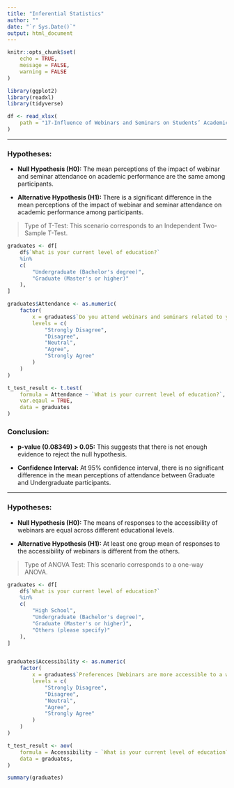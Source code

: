 ```yaml
---
title: "Inferential Statistics"
author: ""
date: "`r Sys.Date()`"
output: html_document
---
```


```r
knitr::opts_chunk$set(
    echo = TRUE,
    message = FALSE,
    warning = FALSE
)
```

```r
library(ggplot2)
library(readxl)
library(tidyverse)
```

```r
df <- read_xlsx(
    path = "17-Influence of Webinars and Seminars on Students’ Academic Performance.xlsx"
)
```

------------------------------------------------------------------------

### **Hypotheses:**

-   **Null Hypothesis (H0):** The mean perceptions of the impact of webinar and seminar attendance on academic performance are the same among participants.

-   **Alternative Hypothesis (H1):** There is a significant difference in the mean perceptions of the impact of webinar and seminar attendance on academic performance among participants.

> Type of T-Test: This scenario corresponds to an Independent Two-Sample T-Test.

```r
graduates <- df[
    df$`What is your current level of education?`
    %in%
    c(
        "Undergraduate (Bachelor's degree)",
        "Graduate (Master's or higher)"
    ),
]

graduates$Attendance <- as.numeric(
    factor(
        x = graduates$`Do you attend webinars and seminars related to your study?`,
        levels = c(
            "Strongly Disagree",
            "Disagree",
            "Neutral",
            "Agree",
            "Strongly Agree"
        )
    )
)

t_test_result <- t.test(
    formula = Attendance ~ `What is your current level of education?`,
    var.eqaul = TRUE,
    data = graduates
)
```

### **Conclusion:**

-   **p-value (0.08349) \> 0.05:** This suggests that there is not enough evidence to reject the null hypothesis.

-   **Confidence Interval:** At 95% confidence interval, there is no significant difference in the mean perceptions of attendance between Graduate and Undergraduate participants.

------------------------------------------------------------------------

### **Hypotheses:**

-   **Null Hypothesis (H0):** The means of responses to the accessibility of webinars are equal across different educational levels.

-   **Alternative Hypothesis (H1):** At least one group mean of responses to the accessibility of webinars is different from the others.

> Type of ANOVA Test: This scenario corresponds to a one-way ANOVA.

```r
graduates <- df[
    df$`What is your current level of education?`
    %in%
    c(
        "High School",
        "Undergraduate (Bachelor's degree)",
        "Graduate (Master's or higher)",
        "Others (please specify)"
    ),
]


graduates$Accessibility <- as.numeric(
    factor(
        x = graduates$`Preferences [Webinars are more accessible to a wider audience compared to seminars.]`,
        levels = c(
            "Strongly Disagree",
            "Disagree",
            "Neutral",
            "Agree",
            "Strongly Agree"
        )
    )
)

t_test_result <- aov(
    formula = Accessibility ~ `What is your current level of education?`,
    data = graduates,
)

summary(graduates)
```
